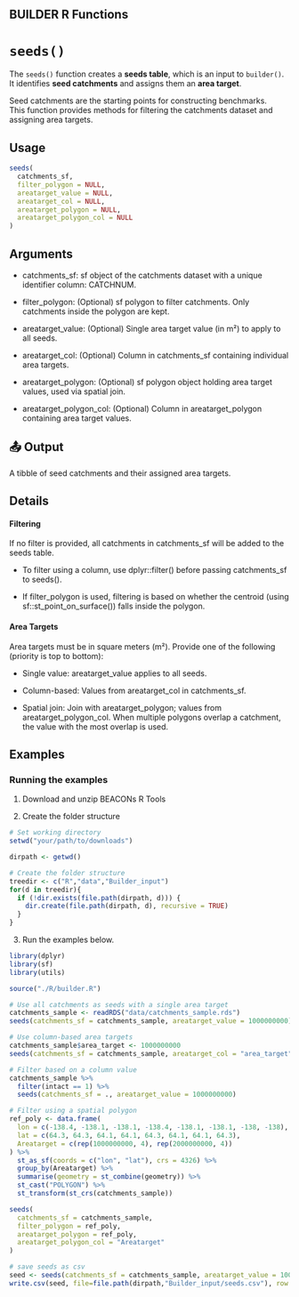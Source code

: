 ## BUILDER R Functions

# `seeds()`

The `seeds()` function creates a **seeds table**, which is an input to `builder()`.  
It identifies **seed catchments** and assigns them an **area target**.

Seed catchments are the starting points for constructing benchmarks.  
This function provides methods for filtering the catchments dataset and assigning area targets.

## Usage

```r
seeds(
  catchments_sf,
  filter_polygon = NULL,
  areatarget_value = NULL,
  areatarget_col = NULL,
  areatarget_polygon = NULL,
  areatarget_polygon_col = NULL
)
```
## Arguments

- catchments_sf: sf object of the catchments dataset with a unique identifier column: CATCHNUM.

- filter_polygon: (Optional) sf polygon to filter catchments. Only catchments inside the polygon are kept.

- areatarget_value: (Optional) Single area target value (in m²) to apply to all seeds.

- areatarget_col: (Optional) Column in catchments_sf containing individual area targets.

- areatarget_polygon: (Optional) sf polygon object holding area target values, used via spatial join.

- areatarget_polygon_col: (Optional) Column in areatarget_polygon containing area target values.

## 📤 Output
A tibble of seed catchments and their assigned area targets.

## Details
#### Filtering
If no filter is provided, all catchments in catchments_sf will be added to the seeds table.

- To filter using a column, use dplyr::filter() before passing catchments_sf to seeds().

- If filter_polygon is used, filtering is based on whether the centroid (using sf::st_point_on_surface()) falls inside the polygon.

#### Area Targets
Area targets must be in square meters (m²). Provide one of the following (priority is top to bottom):

- Single value: areatarget_value applies to all seeds.

- Column-based: Values from areatarget_col in catchments_sf.

- Spatial join: Join with areatarget_polygon; values from areatarget_polygon_col. When multiple polygons overlap a catchment, the value with the most overlap is used.

## Examples
### Running the examples

1. Download and unzip BEACONs R Tools 

2. Create the folder structure
```r
# Set working directory
setwd("your/path/to/downloads")

dirpath <- getwd()

# Create the folder structure
treedir <- c("R","data","Builder_input")
for(d in treedir){
  if (!dir.exists(file.path(dirpath, d))) {
    dir.create(file.path(dirpath, d), recursive = TRUE)
  }
}
```

3. Run the examples below.

```r
library(dplyr)
library(sf)
library(utils)

source("./R/builder.R")

# Use all catchments as seeds with a single area target
catchments_sample <- readRDS("data/catchments_sample.rds")
seeds(catchments_sf = catchments_sample, areatarget_value = 1000000000)

# Use column-based area targets
catchments_sample$area_target <- 1000000000
seeds(catchments_sf = catchments_sample, areatarget_col = "area_target")

# Filter based on a column value
catchments_sample %>%
  filter(intact == 1) %>%
  seeds(catchments_sf = ., areatarget_value = 1000000000)

# Filter using a spatial polygon
ref_poly <- data.frame(
  lon = c(-138.4, -138.1, -138.1, -138.4, -138.1, -138.1, -138, -138),
  lat = c(64.3, 64.3, 64.1, 64.1, 64.3, 64.1, 64.1, 64.3),
  Areatarget = c(rep(1000000000, 4), rep(2000000000, 4))
) %>%
  st_as_sf(coords = c("lon", "lat"), crs = 4326) %>%
  group_by(Areatarget) %>%
  summarise(geometry = st_combine(geometry)) %>%
  st_cast("POLYGON") %>%
  st_transform(st_crs(catchments_sample))

seeds(
  catchments_sf = catchments_sample,
  filter_polygon = ref_poly,
  areatarget_polygon = ref_poly,
  areatarget_polygon_col = "Areatarget"
)

# save seeds as csv
seed <- seeds(catchments_sf = catchments_sample, areatarget_value = 1000000000)
write.csv(seed, file=file.path(dirpath,"Builder_input/seeds.csv"), row.names=FALSE)
```
